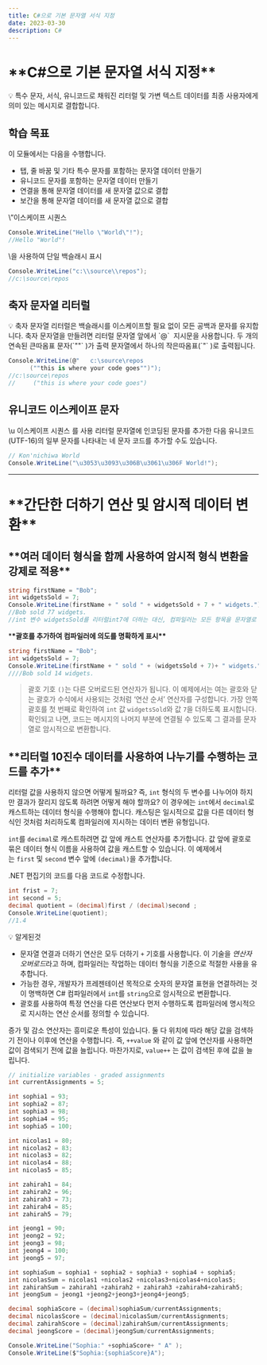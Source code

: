 ```yaml
---
title: C#으로 기본 문자열 서식 지정
date: 2023-03-30
description: C#
---
```


# \***\*C#으로 기본 문자열 서식 지정\*\***

<aside>
💡 특수 문자, 서식, 유니코드로 채워진 리터럴 및 가변 텍스트 데이터를 최종 사용자에게 의미 있는 메시지로 결합합니다.

</aside>

## **학습 목표**

이 모듈에서는 다음을 수행합니다.

- 탭, 줄 바꿈 및 기타 특수 문자를 포함하는 문자열 데이터 만들기
- 유니코드 문자를 포함하는 문자열 데이터 만들기
- 연결을 통해 문자열 데이터를 새 문자열 값으로 결합
- 보간을 통해 문자열 데이터를 새 문자열 값으로 결합

\”이스케이프 시퀀스

```csharp
Console.WriteLine("Hello \"World\"!");
//Hello "World"!
```

\\을 사용하여 단일 백슬래시 표시

```csharp
Console.WriteLine("c:\\source\\repos");
//c:\source\repos
```

## 축자 문자열 리터럴

<aside>
💡 축자 문자열 리터럴은 백슬래시를 이스케이프할 필요 없이 모든 공백과 문자를 유지합니다. 축자 문자열을 만들려면 리터럴 문자열 앞에서 `@`
 지시문을 사용합니다. 두 개의 연속된 큰따옴표 문자(`""`
)가 출력 문자열에서 하나의 작은따옴표(`"`
)로 출력됩니다.

</aside>

```csharp
Console.WriteLine(@"   c:\source\repos
      (""this is where your code goes"")");
//c:\source\repos
//     ("this is where your code goes")
```

## 유니코드 이스케이프 문자

\u 이스케이프 시퀀스 를 사용 리터럴 문자열에 인코딩된 문자를 추가한 다음 유니코드(UTF-16)의 일부 문자를 나타내는 네 문자 코드를 추가할 수도 있습니다.

```csharp
// Kon'nichiwa World
Console.WriteLine("\u3053\u3093\u306B\u3061\u306F World!");
```

---

# \***\*간단한 더하기 연산 및 암시적 데이터 변환\*\***

## \***\*여러 데이터 형식을 함께 사용하여 암시적 형식 변환을 강제로 적용\*\***

```csharp
string firstName = "Bob";
int widgetsSold = 7;
Console.WriteLine(firstName + " sold " + widgetsSold + 7 + " widgets.");
//Bob sold 77 widgets.
//int 변수 widgetsSold를 리터럴int7에 더하는 대신, 컴파일러는 모든 항목을 문자열로 취급하고 연결합니다.

```

\***\*괄호를 추가하여 컴파일러에 의도를 명확하게 표시\*\***

```csharp
string firstName = "Bob";
int widgetsSold = 7;
Console.WriteLine(firstName + " sold " + (widgetsSold + 7)+ " widgets.");
////Bob sold 14 widgets.
```

> 괄호 기호 `()`는 다른 오버로드된 연산자가 됩니다. 이 예제에서는 여는 괄호와 닫는 괄호가 수식에서 사용되는 것처럼 ‘연산 순서’ 연산자를 구성합니다. 가장 안쪽 괄호를 첫 번째로 확인하여 `int` 값 `widgetsSold`와 값 `7`을 더하도록 표시합니다. 확인되고 나면, 코드는 메시지의 나머지 부분에 연결될 수 있도록 그 결과를 문자열로 암시적으로 변환합니다.

## \***\*리터럴 10진수 데이터를 사용하여 나누기를 수행하는 코드를 추가\*\***

리터럴 값을 사용하지 않으면 어떻게 될까요? 즉, `int` 형식의 두 변수를 나누어야 하지만 결과가 잘리지 않도록 하려면 어떻게 해야 할까요? 이 경우에는 `int`에서 `decimal`로 캐스트하는 데이터 형식을 수행해야 합니다. 캐스팅은 일시적으로 값을 다른 데이터 형식인 것처럼 처리하도록 컴파일러에 지시하는 데이터 변환 유형입니다.

`int`를 `decimal`로 캐스트하려면 값 앞에 캐스트 연산자를 추가합니다. 값 앞에 괄호로 묶은 데이터 형식 이름을 사용하여 값을 캐스트할 수 있습니다. 이 예제에서는 `first` 및 `second` 변수 앞에 `(decimal)`을 추가합니다.

.NET 편집기의 코드를 다음 코드로 수정합니다.

```csharp
int frist = 7;
int second = 5;
decimal quotient = (decimal)first / (decimal)second ;
Console.WriteLine(quotient);
//1.4
```

<aside>
💡 알게된것

</aside>

- 문자열 연결과 더하기 연산은 모두 더하기 `+` 기호를 사용합니다. 이 기술을 *연산자 오버로드*라고 하며, 컴파일러는 작업하는 데이터 형식을 기준으로 적절한 사용을 유추합니다.
- 가능한 경우, 개발자가 프레젠테이션 목적으로 숫자의 문자열 표현을 연결하려는 것이 명백하면 C# 컴파일러에서 `int`를 `string`으로 암시적으로 변환합니다.
- 괄호를 사용하여 특정 연산을 다른 연산보다 먼저 수행하도록 컴파일러에 명시적으로 지시하는 연산 순서를 정의할 수 있습니다.

증가 및 감소 연산자는 흥미로운 특성이 있습니다. 둘 다 위치에 따라 해당 값을 검색하기 전이나 이후에 연산을 수행합니다. 즉, `++value`
와 같이 값 앞에 연산자를 사용하면 값이 검색되기 전에 값을 늘립니다. 마찬가지로, `value++`
는 값이 검색된 후에 값을 늘립니다.

```csharp
// initialize variables - graded assignments
int currentAssignments = 5;

int sophia1 = 93;
int sophia2 = 87;
int sophia3 = 98;
int sophia4 = 95;
int sophia5 = 100;

int nicolas1 = 80;
int nicolas2 = 83;
int nicolas3 = 82;
int nicolas4 = 88;
int nicolas5 = 85;

int zahirah1 = 84;
int zahirah2 = 96;
int zahirah3 = 73;
int zahirah4 = 85;
int zahirah5 = 79;

int jeong1 = 90;
int jeong2 = 92;
int jeong3 = 98;
int jeong4 = 100;
int jeong5 = 97;

int sophiaSum = sophia1 + sophia2 + sophia3 + sophia4 + sophia5;
int nicolasSum = nicolas1 +nicolas2 +nicolas3+nicolas4+nicolas5;
int zahirahSum = zahirah1 +zahirah2 + zahirah3 +zahirah4+zahirah5;
int jeongSum = jeong1 +jeong2+jeong3+jeong4+jeong5;

decimal sophiaScore = (decimal)sophiaSum/currentAssignments;
decimal nicolasScore = (decimal)nicolasSum/currentAssignments;
decimal zahirahScore = (decimal)zahirahSum/currentAssignments;
decimal jeongScore = (decimal)jeongSum/currentAssignments;

Console.WriteLine("Sophia:" +sophiaScore+ " A" );
Console.WriteLine($"Sophia:{sophiaScore}A");
```
